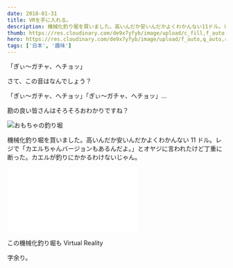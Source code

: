 ```yaml
---
date: 2018-01-31
title: VRを手に入れる。
description: 機械化釣り堀を買いました。高いんだか安いんだかよくわかんない11ドル。レジで「カエルちゃんバージョンもあるんだよ。」とオヤジに言われたけど丁重に断った。カエルが釣りにかかるわけないじゃん。
thumb: https://res.cloudinary.com/de9x7yfyb/image/upload/c_fill,f_auto,h_120,q_auto,r_6,w_120/v1637734518/qc3/posts/virtual-reality/vr-fishing_pxpdms.jpg
hero: https://res.cloudinary.com/de9x7yfyb/image/upload/f_auto,q_auto,r_6,w_680/v1637734518/qc3/posts/virtual-reality/vr-fishing_pxpdms.jpg
tags: ['日本', '趣味']
---
```



「ぎぃ〜ガチャ、へチョッ」

さて、この音はなんでしょう？

「ぎぃ〜ガチャ、へチョッ」「ぎぃ〜ガチャ、へチョッ」…

勘の良い皆さんはそろそろおわかりですね？

![おもちゃの釣り堀](https://res.cloudinary.com/de9x7yfyb/image/upload/f_auto,q_auto,r_6,w_680/v1637734522/qc3/posts/virtual-reality/fishing-set_vsn4jz.jpg)

機械化釣り堀を買いました。高いんだか安いんだかよくわかんない 11 ドル。レジで「カエルちゃんバージョンもあるんだよ。」とオヤジに言われたけど丁重に断った。カエルが釣りにかかるわけないじゃん。

<div class='iframe-container'>
  <iframe
    src='//www.youtube.com/embed/5EzOTKiFKSQ'
    width={IFRAME.WIDTH}
    height={IFRAME.HEIGHT}
    frameborder='0'
  ></iframe>
</div>

この機械化釣り堀も Virtual Reality

字余り。
